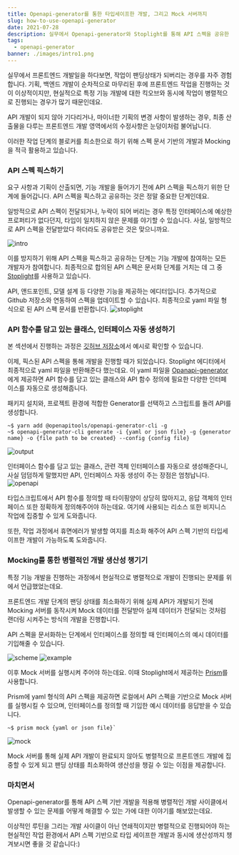 ```yaml
---
title: Openapi-generator를 통한 타입세이프한 개발, 그리고 Mock 서버까지
slug: how-to-use-openapi-generator
date: 2021-07-28
description: 실무에서 Openapi-generator와 Stoplight를 통해 API 스펙을 공유한 경험을 정리합니다.
tags:
  - openapi-generator
banner: ./images/intro1.png
---
```


실무에서 프론트엔드 개발일을 하다보면, 작업이 팬딩상태가 되버리는 경우를 자주 경험합니다. 기획, 백엔드 개발이 순차적으로 마무리된 후에
프론트엔드 작업을 진행하는 것이 이상적이지만, 현실적으로 특정 기능 개발에 대한 킥오브와 동시에 작업이 병렬적으로 진행되는 경우가 많기 때문인데요.

API 개발이 되지 않아 기다리거나, 마이너한 기획의 변경 사항이 발생하는 경우, 최종 산출물을 다루는 프론트엔드 개발 영역에서의 수정사항은 눈덩이처럼 불어납니다.

이러한 작업 단계의 블로커를 최소한으로 하기 위해 스펙 문서 기반의 개발과 Mocking을 적극 활용하고 있습니다.

### API 스펙 픽스하기

요구 사항과 기획이 산출되면, 기능 개발을 들어가기 전에 API 스펙을 픽스하기 위한 단계에 들어갑니다. API 스펙을 픽스하고 공유하는 것은 정말 중요한 단계인데요.

일방적으로 API 스펙이 전달되거나, 누락이 되어 버리는 경우 특정 인터페이스에 예상한 프로퍼티가 없다던지, 타입이 일치하지 않은 문제를 야기할 수 있습니다.
사실, 일방적으로 API 스펙을 전달받았다 하더라도 공유받은 것은 맞으니까요.

![intro](./images/intro1.png)

이를 방지하기 위해 API 스펙을 픽스하고 공유하는 단계는 기능 개발에 참여하는 모든 개발자가 참여합니다. 최종적으로 합의된 API 스펙은 문서화 단계를 거치는 데
그 중 [Stoplight](https://stoplight.io/)를 사용하고 있습니다.

API, 앤드포인트, 모델 설계 등 다양한 기능을 제공하는 에디터입니다. 추가적으로 Github 저장소와 연동하여 스펙을 업데이트할 수 있습니다.
최종적으로 yaml 파일 형식으로 된 API 스펙 문서를 반환합니다.
![stoplight](./images/stoplight.png)

### API 함수를 담고 있는 클래스, 인터페이스 자동 생성하기

본 섹션에서 진행하는 과정은 [깃허브 저장소](https://github.com/youthfulhps/react-typescript-openapi-generator)에서 예시로 확인할 수 있습니다.

이제, 픽스된 API 스펙을 통해 개발을 진행할 때가 되었습니다. Stoplight 에디터에서 최종적으로 yaml 파일을 반환해준다 했는데요.
이 yaml 파일을 [Opanapi-generator](https://openapi-generator.tech/)에게 제공하면 API 함수를 담고 있는 클래스와 API 함수 정의에 필요한 다양한 인터페이스를 자동으로 생성해줍니다.

패키지 설치와, 프로젝트 환경에 적합한 Generator를 선택하고 스크립트를 돌려 API를 생성합니다.

```shell
~$ yarn add @openapitools/openapi-generator-cli -g
~$ openapi-generator-cli generate -i {yaml or json file} -g {generator name} -o {file path to be created} --config {config file}
```

![output](./images/openapi-output.png)

인터페이스 함수를 담고 있는 클래스, 관련 객체 인터페이스를 자동으로 생성해준다니, 사실 덤덤하게 말했지만 API, 인터페이스 자동 생성이 주는 장점은 엄청납니다.
![openapi](./images/openapi.png)

타입스크립트에서 API 함수를 정의할 때 타이핑양이 상당히 많아지고, 응답 객체의 인터페이스 또한 정확하게 정의해주어야 하는데요. 여기에 사용되는 리소스 또한 비지니스 작업에
집중할 수 있게 도와줍니다.

또한, 작업 과정에서 휴면에러가 발생할 여지를 최소화 해주어 API 스펙 기반의 타입세이프한 개발이 가능하도록 도와줍니다.

### Mocking를 통한 병렬적인 개발 생산성 챙기기

특정 기능 개발을 진행하는 과정에서 현실적으로 병렬적으로 개발이 진행되는 문제를 위에서 언급했었는데요.

프론트엔드 개발 단계의 팬딩 상태를 최소화하기 위해 실제 API가 개발되기 전에 Mocking 서버를 동작시켜 Mock 데이터를 전달받아
실제 데이터가 전달되는 것처럼 랜더링 시켜주는 방식의 개발을 진행합니다.

API 스펙을 문서화하는 단계에서 인터페이스를 정의할 때 인터페이스의 예시 데이터를 기입해줄 수 있습니다.

![scheme](./images/scheme.png)
![example](./images/example.png)

이후 Mock 서버를 실행시켜 주어야 하는데요. 이때 Stoplight에서 제공하는 [Prism](https://stoplight.io/open-source/prism/)를 사용합니다.

Prism에 yaml 형식의 API 스펙을 제공하면 로컬에서 API 스펙을 기반으로 Mock 서버를 실행시킬 수 있으며, 인터페이스를 정의할 때 기입한 예시 데이터를 응답받을 수 있습니다.

```shell
~$ prism mock {yaml or json file}`
```

![mock](./images/mock-log.png)

Mock 서버를 통해 실제 API 개발이 완료되지 않아도 병렬적으로
프론트엔드 개발에 집중할 수 있게 되고 팬딩 상태를 최소화하여 생산성을 챙길 수 있는 이점을 제공합니다.

### 마치면서

Openapi-generator를 통해 API 스펙 기반 개발을 적용해 병렬적인 개발 사이클에서 발생할 수 있는 문제를 어떻게 해결할 수 있는 가에
대한 이야기를 해보았는데요.

이상적인 루틴을 그리는 개발 사이클이 아닌 연쇄적이지만 병렬적으로 진행되어야 하는 현실적인 작업 환경에서
API 스펙 기반으로 타입 세이프한 개발과 동시에 생산성까지 챙겨보시면 좋을 것 같습니다:)
